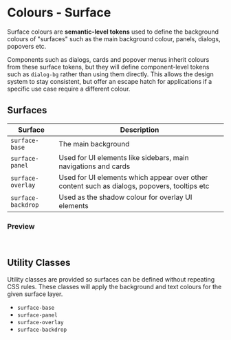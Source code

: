 
<Meta title="Tokens/Colours/Surface" />

# Colours - Surface
Surface colours are **semantic-level tokens** used to define the background colours of "surfaces"
such as the main background colour, panels, dialogs, popovers etc.

Components such as dialogs, cards and popover menus inherit colours from these surface tokens, but they
will define component-level tokens such as `dialog-bg` rather than using them directly.
This allows the design system to stay consistent, but offer an escape hatch for applications if a specific use case require
a different colour.

## Surfaces
| Surface            | Description                                                                                  |
|--------------------|----------------------------------------------------------------------------------------------|
| `surface-base`     | The main background                                                                          |
| `surface-panel`    | Used for UI elements like sidebars, main navigations and cards                               |
| `surface-overlay`  | Used for UI elements which appear over other content such as dialogs, popovers, tooltips etc |
| `surface-backdrop` | Used as the shadow colour for overlay UI elements                                            |

### Preview
<br/>

<div class="theme-dark">
  <ColorPalette>
    <ColorItem
      title="Dark Theme"
      subtitle="Surfaces for dark theme"
      colors={{
        "surface-base": "var(--navy-500)",
        "surface-panel": "var(--navy-300);",
        "surface-overlay": "var(--navy-100)",
        "surface-backdrop": "var(--navy-900)",
      }}
    />
  </ColorPalette>
</div>

<div class="theme-light">
  <ColorPalette>
    <ColorItem
      title="Light Theme"
      subtitle="Surfaces for light theme"
      colors={{
        "surface-base": "var(--base-20)",
        "surface-panel": "var(--base-30)",
        "surface-overlay": "var(--base-20)",
        "surface-backdrop": "var(--base-60)",
      }}
    />
  </ColorPalette>
</div>

## Utility Classes
Utility classes are provided so surfaces can be defined without repeating CSS rules. These classes
will apply the background and text colours for the given surface layer.

- `surface-base`
- `surface-panel`
- `surface-overlay`
- `surface-backdrop`
